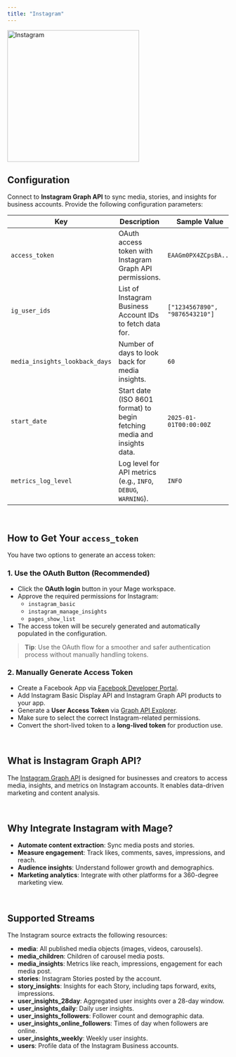 ```yaml
---
title: "Instagram"
---
```



<ProOnly source="data-integration" />

<img src="https://upload.wikimedia.org/wikipedia/commons/a/a5/Instagram_icon.png" alt="Instagram" width="300"/>

## Configuration

Connect to **Instagram Graph API** to sync media, stories, and insights for business accounts. Provide the following configuration parameters:

| Key                          | Description                                                                                         | Sample Value                  | Required |
| ---------------------------- | --------------------------------------------------------------------------------------------------- | ------------------------------ | -------- |
| `access_token`               | OAuth access token with Instagram Graph API permissions.                                            | `EAAGm0PX4ZCpsBA...`           | ✅       |
| `ig_user_ids`                | List of Instagram Business Account IDs to fetch data for.                                           | `["1234567890", "9876543210"]`  | ✅       |
| `media_insights_lookback_days`| Number of days to look back for media insights.                                                      | `60`                           | Optional |
| `start_date`                  | Start date (ISO 8601 format) to begin fetching media and insights data.                             | `2025-01-01T00:00:00Z`         | ✅       |
| `metrics_log_level`           | Log level for API metrics (e.g., `INFO`, `DEBUG`, `WARNING`).                                        | `INFO`                         | Optional |

<br/>

## How to Get Your `access_token`

You have two options to generate an access token:

### 1. Use the OAuth Button (Recommended)

- Click the **OAuth login** button in your Mage workspace.
- Approve the required permissions for Instagram:
  - `instagram_basic`
  - `instagram_manage_insights`
  - `pages_show_list`
- The access token will be securely generated and automatically populated in the configuration.

> **Tip**: Use the OAuth flow for a smoother and safer authentication process without manually handling tokens.

### 2. Manually Generate Access Token

- Create a Facebook App via [Facebook Developer Portal](https://developers.facebook.com/).
- Add Instagram Basic Display API and Instagram Graph API products to your app.
- Generate a **User Access Token** via [Graph API Explorer](https://developers.facebook.com/tools/explorer/).
- Make sure to select the correct Instagram-related permissions.
- Convert the short-lived token to a **long-lived token** for production use.

<br/>

## What is Instagram Graph API?

The [Instagram Graph API](https://developers.facebook.com/docs/instagram-api) is designed for businesses and creators to access media, insights, and metrics on Instagram accounts. It enables data-driven marketing and content analysis.

<br/>

## Why Integrate Instagram with Mage?

- **Automate content extraction**: Sync media posts and stories.
- **Measure engagement**: Track likes, comments, saves, impressions, and reach.
- **Audience insights**: Understand follower growth and demographics.
- **Marketing analytics**: Integrate with other platforms for a 360-degree marketing view.

<br/>

## Supported Streams

The Instagram source extracts the following resources:

- **media**: All published media objects (images, videos, carousels).
- **media_children**: Children of carousel media posts.
- **media_insights**: Metrics like reach, impressions, engagement for each media post.
- **stories**: Instagram Stories posted by the account.
- **story_insights**: Insights for each Story, including taps forward, exits, impressions.
- **user_insights_28day**: Aggregated user insights over a 28-day window.
- **user_insights_daily**: Daily user insights.
- **user_insights_followers**: Follower count and demographic data.
- **user_insights_online_followers**: Times of day when followers are online.
- **user_insights_weekly**: Weekly user insights.
- **users**: Profile data of the Instagram Business accounts.

<br/>
